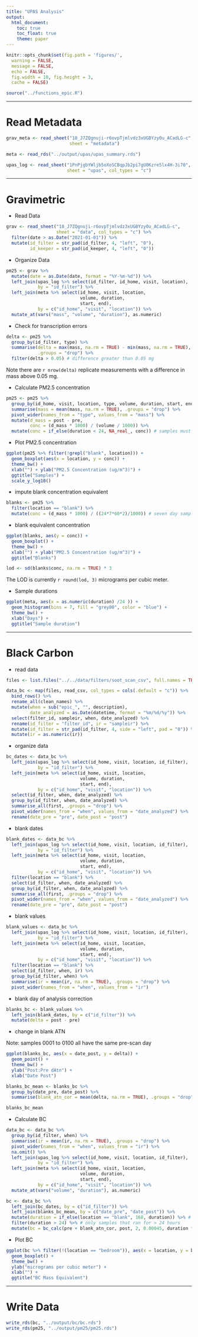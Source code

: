 ```yaml
---
title: "UPAS Analysis"
output:
  html_document:
    toc: true
    toc_float: true
    theme: paper
---
```


```r
knitr::opts_chunk$set(fig.path = 'figures/',
  warning = FALSE,
  message = FALSE,
  echo = FALSE,
  fig.width = 10, fig.height = 3,
  cache = FALSE)
```

```r
source("../functions_epic.R")
```

---

# Read Metadata

```r
grav_meta <- read_sheet("18_J7ZQgnuji-r6ovpTjmlvdz3xUGBYzy0u_ACadLG-c",
                        sheet = "metadata")

meta <- read_rds("../output/upas/upas_summary.rds")

upas_log <- read_sheet("1PnPjgbYWljb5oXoSCBqpJb2pi7gU0Kzre5lx4H-3i70",
                       sheet = "upas", col_types = "c")
```

---

# Gravimetric

* Read Data

```r
grav <- read_sheet("18_J7ZQgnuji-r6ovpTjmlvdz3xUGBYzy0u_ACadLG-c",
                   sheet = "data", col_types = "c") %>%
  filter(date > as.Date("2021-01-01")) %>%
  mutate(id_filter = str_pad(id_filter, 4, "left", "0"),
         id_keeper = str_pad(id_keeper, 4, "left", "0"))
```

* Organize Data

```r
pm25 <- grav %>%
  mutate(date = as.Date(date, format = "%Y-%m-%d")) %>%
  left_join(upas_log %>% select(id_filter, id_home, visit, location),
            by = "id_filter") %>%
  left_join(meta %>% select(id_home, visit, location,
                            volume, duration,
                            start, end),
            by = c("id_home", "visit", "location")) %>%
  mutate_at(vars("mass", "volume", "duration"), as.numeric)
```

* Check for transcription errors

```r
delta <- pm25 %>%
  group_by(id_filter, type) %>%
  summarise(delta = max(mass, na.rm = TRUE) - min(mass, na.rm = TRUE),
            .groups = "drop") %>%
  filter(delta > 0.05) # difference greater than 0.05 mg
```

Note there are `r nrow(delta)` replicate measurements with a difference in mass above 0.05 mg. 

* Calculate PM2.5 concentration

```r
pm25 <- pm25 %>%
  group_by(id_home, visit, location, type, volume, duration, start, end) %>%
  summarise(mass = mean(mass, na.rm = TRUE), .groups = "drop") %>%
  pivot_wider(names_from = "type", values_from = "mass") %>%
  mutate(d_mass = post - pre,
         conc = (d_mass * 1000) / (volume / 1000)) %>%
  mutate(conc = if_else(duration < 24, NA_real_, conc)) # samples must be longer than 24 hours
```

* Plot PM2.5 concentration

```r
ggplot(pm25 %>% filter(!grepl("blank", location))) +
  geom_boxplot(aes(x = location, y = conc)) +
  theme_bw() +
  xlab("") + ylab("PM2.5 Concentration (ug/m^3)") +
  ggtitle("Samples") +
  scale_y_log10()
```

* impute blank concentration equivalent

```r
blanks <- pm25 %>% 
  filter(location == "blank") %>%
  mutate(conc = (d_mass * 1000) / ((24*7*60*2)/1000)) # seven day sample
```

* blank equivalent concentration

```r
ggplot(blanks, aes(y = conc)) +
  geom_boxplot() +
  theme_bw() +
  xlab("") + ylab("PM2.5 Concentration (ug/m^3)") +
  ggtitle("Blanks")
```

```r
lod <- sd(blanks$conc, na.rm = TRUE) * 3
```

The LOD is currently `r round(lod, 3)` micrograms per cubic meter.

* Sample durations

```r
ggplot(meta, aes(x = as.numeric(duration) /24 )) +
  geom_histogram(bins = 7, fill = "grey80", color = "blue") +
  theme_bw() +
  xlab("Days") +
  ggtitle("Sample duration")
```

---

# Black Carbon

* read data

```r
files <- list.files("../../data/filters/soot_scan_csv", full.names = TRUE, pattern = ".csv$")

data_bc <- map(files, read_csv, col_types = cols(.default = "c")) %>%
  bind_rows() %>%
  rename_all(clean_names) %>%
  mutate(when = sub("epic_", "", description),
         date_analyzed = as.Date(datetime, format = "%m/%d/%y")) %>%
  select(filter_id, sampleir, when, date_analyzed) %>%
  rename(id_filter = "filter_id", ir = "sampleir") %>%
  mutate(id_filter = str_pad(id_filter, 4, side = "left", pad = "0")) %>%
  mutate(ir = as.numeric(ir))
```

* organize data

```r
bc_dates <- data_bc %>%
  left_join(upas_log %>% select(id_home, visit, location, id_filter),
            by = "id_filter") %>%
  left_join(meta %>% select(id_home, visit, location,
                            volume, duration,
                            start, end),
            by = c("id_home", "visit", "location")) %>%
  select(id_filter, when, date_analyzed) %>%
  group_by(id_filter, when, date_analyzed) %>%
  summarise_all(first, .groups = "drop") %>%
  pivot_wider(names_from = "when", values_from = "date_analyzed") %>%
  rename(date_pre = "pre", date_post = "post")
```

* blank dates

```r
blank_dates <- data_bc %>%
  left_join(upas_log %>% select(id_home, visit, location, id_filter),
            by = "id_filter") %>%
  left_join(meta %>% select(id_home, visit, location,
                            volume, duration,
                            start, end),
            by = c("id_home", "visit", "location")) %>%
  filter(location == "blank") %>%
  select(id_filter, when, date_analyzed) %>%
  group_by(id_filter, when, date_analyzed) %>%
  summarise_all(first, .groups = "drop") %>%
  pivot_wider(names_from = "when", values_from = "date_analyzed") %>%
  rename(date_pre = "pre", date_post = "post")
```

* blank values

```r
blank_values <- data_bc %>%
  left_join(upas_log %>% select(id_home, visit, location, id_filter),
            by = "id_filter") %>%
  left_join(meta %>% select(id_home, visit, location,
                            volume, duration,
                            start, end),
            by = c("id_home", "visit", "location")) %>%
  filter(location == "blank") %>%
  select(id_filter, when, ir) %>%
  group_by(id_filter, when) %>%
  summarise(ir = mean(ir, na.rm = TRUE), .groups = "drop") %>%
  pivot_wider(names_from = "when", values_from = "ir")
```

* blank day of analysis correction

```r
blanks_bc <- blank_values %>%
  left_join(blank_dates, by = c("id_filter")) %>%
  mutate(delta = post - pre)
```

* change in blank ATN

Note: samples 0001 to 0100 all have the same pre-scan day

```r
ggplot(blanks_bc, aes(x = date_post, y = delta)) +
  geom_point() +
  theme_bw() +
  ylab("Post:Pre dAtn") +
  xlab("Date Post")
```

```r
blanks_bc_mean <- blanks_bc %>%
  group_by(date_pre, date_post) %>%
  summarise(blank_atn_cor = mean(delta, na.rm = TRUE), .groups = "drop")

blanks_bc_mean
```

* Calculate BC

```r
data_bc <- data_bc %>%
  group_by(id_filter, when) %>%
  summarise(ir = mean(ir, na.rm = TRUE), .groups = "drop") %>%
  pivot_wider(names_from = "when", values_from = "ir") %>%
  na.omit() %>%
  left_join(upas_log %>% select(id_home, visit, location, id_filter),
            by = "id_filter") %>%
  left_join(meta %>% select(id_home, visit, location,
                            volume, duration,
                            start, end),
            by = c("id_home", "visit", "location")) %>%
  mutate_at(vars("volume", "duration"), as.numeric)
```

```r
bc <- data_bc %>%
  left_join(bc_dates, by = c("id_filter")) %>%
  left_join(blanks_bc_mean, by = c("date_pre", "date_post")) %>%
  mutate(duration = if_else(location == "blank", 168, duration)) %>% # assume blanks run for 7 days
  filter(duration > 24) %>% # only samples that ran for > 24 hours
  mutate(bc = bc_calc(pre + blank_atn_cor, post, 2, 0.00045, duration * 60 * 60))
```

* Plot BC

```r
ggplot(bc %>% filter(!(location == "bedroom")), aes(x = location, y = bc)) +
  geom_boxplot() +
  theme_bw() +
  ylab("micrograms per cubic meter") +
  xlab("") +
  ggtitle("BC Mass Equivalent")
```

---

# Write Data

```r
write_rds(bc, "../output/bc/bc.rds")
write_rds(pm25, "../output/pm25/pm25.rds")
```

